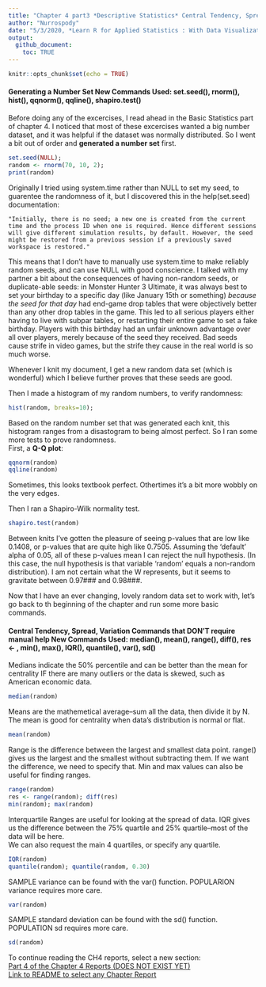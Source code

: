 ```yaml
---
title: "Chapter 4 part3 *Descriptive Statistics* Central Tendency, Spread, Variation Commands, Random Number Generation"
author: "Nurrospody"
date: "5/3/2020, *Learn R for Applied Statistics : With Data Visualizations, Regressions, and Statistics*"
output:
  github_document:
    toc: TRUE
---
```


```r
knitr::opts_chunk$set(echo = TRUE)
```
#### Generating a Number Set **New Commands Used: set.seed(), rnorm(), hist(), qqnorm(), qqline(), shapiro.test()**
Before doing any of the excercises, I read ahead in the Basic Statistics part of chapter 4.  I noticed that most of these excercises wanted a big number dataset, and it was helpful if the dataset was normally distributed.  So I went a bit out of order and **generated a number set** first.
```r
set.seed(NULL);
random <- rnorm(70, 10, 2);
print(random)
```
Originally I tried using system.time rather than NULL to set my seed, to guarentee the randomness of it, but I discovered this in the help(set.seed) documentation:
```set
"Initially, there is no seed; a new one is created from the current time and the process ID when one is required. Hence different sessions will give different simulation results, by default. However, the seed might be restored from a previous session if a previously saved workspace is restored."
```
This means that I don't have to manually use system.time to make reliably random seeds, and can use NULL with good conscience.  I talked with my partner a bit about the consequences of having non-random seeds, or duplicate-able seeds: in Monster Hunter 3 Ultimate, it was always best to set your birthday to a specific day (like January 15th or something) *because the seed for that day* had end-game drop tables that were objectively better than any other drop tables in the game.  This led to all serious players either having to live with subpar tables, or restarting their entire game to set a fake birthday.  Players with this birthday had an unfair unknown advantage over all over players, merely because of the seed they received.  Bad seeds cause strife in video games, but the strife they cause in the real world is so much worse.

Whenever I knit my document, I get a new random data set (which is wonderful) which I believe further proves that these seeds are good.  

Then I made a histogram of my random numbers, to verify randomness:
```r
hist(random, breaks=10);
```
Based on the random number set that was generated each knit, this histogram ranges from a disastogram to being almost perfect.  So I ran some more tests to prove randomness.  
First, a **Q-Q plot**:
```r
qqnorm(random)
qqline(random)
```
Sometimes, this looks textbook perfect.  Othertimes it's a bit more wobbly on the very edges.  

Then I ran a Shapiro-Wilk normality test.  
```r
shapiro.test(random)
```
Between knits I've gotten the pleasure of seeing p-values that are low like 0.1408, or p-values that are quite high like 0.7505.
Assuming the 'default' alpha of 0.05, all of these p-values mean I can reject the null hypothesis.  (In this case, the null hypothesis is that variable 'random' equals a non-random distribution).  I am not certain what the W represents, but it seems to gravitate between 0.97### and 0.98###.

Now that I have an ever changing, lovely random data set to work with, let's go back to th beginning of the chapter and run some more basic commands.

#### Central Tendency, Spread, Variation Commands that DON'T require manual help **New Commands Used: median(), mean(), range(), diff(), res <- , min(), max(), IQR(), quantile(), var(), sd()**

Medians indicate the 50% percentile and can be better than the mean for centrality IF there are many outliers or the data is skewed, such as American economic data.  
```r
median(random)
```
Means are the mathemetical average--sum all the data, then divide it by N.  The mean is good for centrality when data's distribution is normal or flat.
```r
mean(random)
```
Range is the difference between the largest and smallest data point.  range() gives us the largest and the smallest without subtracting them.  If we want the difference, we need to specify that.
Min and max values can also be useful for finding ranges.
```r
range(random)
res <- range(random); diff(res)
min(random); max(random)
```
Interquartile Ranges are useful for looking at the spread of data.  IQR gives us the difference between the 75% quartile and 25% quartile--most of the data will be here.  
We can also request the main 4 quartiles, or specify any quartile.
```r
IQR(random)
quantile(random); quantile(random, 0.30)
```
SAMPLE variance can be found with the var() function.  POPULARION variance requires more care.  
```r
var(random)
```
SAMPLE standard deviation can be found with the sd() function.  POPULATION sd requires more care.
```r
sd(random)
```
















To continue reading the CH4 reports, select a new section:  
[Part 4 of the Chapter 4 Reports (DOES NOT EXIST YET)](https://github.com/Nurrospody/SOURCE-Statistics-ILC/blob/master/Chapter%20Reports/CH4-part4.md)  
[Link to README to select any Chapter Report](https://github.com/Nurrospody/SOURCE-Statistics-ILC/blob/master/README.md)